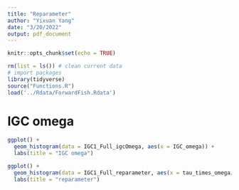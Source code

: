 ```yaml
---
title: "Reparameter"
author: "Yixuan Yang"
date: "3/20/2022"
output: pdf_document
---
```


```r
knitr::opts_chunk$set(echo = TRUE)
```

```r
rm(list = ls()) # clean current data
# import packages
library(tidyverse)
source("Functions.R")
load('../Rdata/ForwardFish.Rdata')
```

# IGC omega
```r
ggplot() +
  geom_histogram(data = IGC1_Full_igcOmega, aes(x = IGC_omega)) +
  labs(title = "IGC omega")

ggplot() +
  geom_histogram(data = IGC1_Full_reparameter, aes(x = tau_times_omega/tau)) +
  labs(title = "reparameter")
```